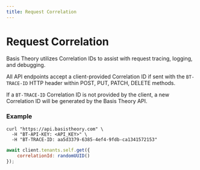 ```yaml
---
title: Request Correlation
---
```



# Request Correlation

Basis Theory utilizes Correlation IDs to assist with request tracing, logging, and debugging.

All API endpoints accept a client-provided Correlation ID if sent with the `BT-TRACE-ID` HTTP header within POST, PUT, PATCH, DELETE methods.

If a `BT-TRACE-ID` Correlation ID is not provided by the client, a new Correlation ID will be generated by the Basis Theory API.

### Example

<Tabs className="bt-tabs" groupId="languages">
  <TabItem value="shell" label="cURL">

```shell showLineNumbers
curl "https://api.basistheory.com" \
  -H "BT-API-KEY: <API_KEY>" \
  -H "BT-TRACE-ID: aa5d3379-6385-4ef4-9fdb-ca1341572153"
```

  </TabItem>
  <TabItem value="javascript" label="JavaScript">

```javascript showLineNumbers
await client.tenants.self.get({
    correlationId: randomUUID()
});
```

  </TabItem>
  <TabItem value="csharp" label="C#">

```csharp showLineNumbers

```

  </TabItem>
  <TabItem value="python" label="Python">

```python showLineNumbers

```

  </TabItem>
  <TabItem value="go" label="Go">

```go showLineNumbers

```

  </TabItem>
</Tabs>
